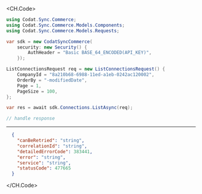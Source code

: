 
<CH.Code>
```csharp List.cs
using Codat.Sync.Commerce;
using Codat.Sync.Commerce.Models.Components;
using Codat.Sync.Commerce.Models.Requests;

var sdk = new CodatSyncCommerce(
    security: new Security() {
        AuthHeader = "Basic BASE_64_ENCODED(API_KEY)",
    });

ListConnectionsRequest req = new ListConnectionsRequest() {
    CompanyId = "8a210b68-6988-11ed-a1eb-0242ac120002",
    OrderBy = "-modifiedDate",
    Page = 1,
    PageSize = 100,
};

var res = await sdk.Connections.ListAsync(req);

// handle response
```
---

```json Example Response
  {
    "canBeRetried": "string",
    "correlationId": "string",
    "detailedErrorCode": 383441,
    "error": "string",
    "service": "string",
    "statusCode": 477665
  }
```
</CH.Code>
